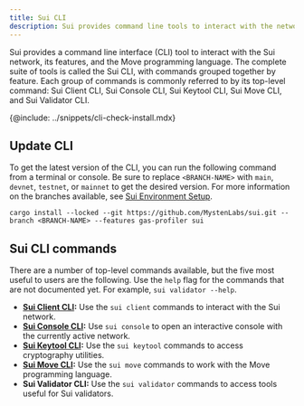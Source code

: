 ```yaml
---
title: Sui CLI
description: Sui provides command line tools to interact with the network, its features, and the Move programming language. Individual command groups are referred to as Sui Client CLI, Sui Console CLI, Sui Keytool CLI, Sui Move CLI, and Sui Validator CLI.
---
```


Sui provides a command line interface (CLI) tool to interact with the Sui network, its features, and the Move programming language. The complete suite of tools is called the Sui CLI, with commands grouped together by feature. Each group of commands is commonly referred to by its top-level command: Sui Client CLI, Sui Console CLI, Sui Keytool CLI, Sui Move CLI, and Sui Validator CLI.

{@include: ../snippets/cli-check-install.mdx}

## Update CLI

To get the latest version of the CLI, you can run the following command from a terminal or console. Be sure to replace `<BRANCH-NAME>` with `main`, `devnet`, `testnet`, or `mainnet` to get the desired version. For more information on the branches available, see [Sui Environment Setup](/guides/developer/getting-started/sui-environment.mdx).

```shell
cargo install --locked --git https://github.com/MystenLabs/sui.git --branch <BRANCH-NAME> --features gas-profiler sui
```

## Sui CLI commands

There are a number of top-level commands available, but the five most useful to users are the following. Use the `help` flag for the commands that are not documented yet. For example, `sui validator --help`.  

- **[Sui Client CLI](./cli/client.mdx):** Use the `sui client` commands to interact with the Sui network.
- **[Sui Console CLI](./cli/console.mdx):** Use `sui console` to open an interactive console with the currently active network.
- **[Sui Keytool CLI](./cli/keytool.mdx):** Use the `sui keytool` commands to access cryptography utilities.
- **[Sui Move CLI](./cli/move.mdx):** Use the `sui move` commands to work with the Move programming language.
- **Sui Validator CLI:** Use the `sui validator` commands to access tools useful for Sui validators.



